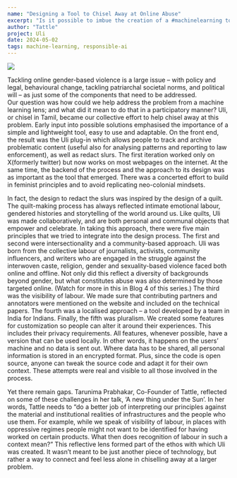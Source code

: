 ```yaml
---
name: "Designing a Tool to Chisel Away at Online Abuse"
excerpt: "Is it possible to imbue the creation of a #machinelearning tool with principles? That was our intent with Uli."
author: "Tattle"
project: Uli
date: 2024-05-02
tags: machine-learning, responsible-ai
---
```


![](products/HeroIllustration.gif)

Tackling online gender-based violence is a large issue – with policy and legal, behavioural change, tackling patriarchal societal norms, and political will – as just some of the components that need to be addressed.  
Our question was how could we help address the problem from a machine learning lens; and what did it mean to do that in a participatory manner? 
Uli, or chisel in Tamil, became our collective effort to help chisel away at this problem. Early input into possible solutions emphasised the importance of a simple and lightweight tool, easy to use and adaptable. 
On the front end, the result was the Uli plug-in which allows people to track and archive problematic content (useful also for analysing patterns and reporting to law enforcement), as well as redact slurs. The first iteration worked only on X(formerly twitter) but now works on most webpages on the internet.
At the same time, the backend of the process and the approach to its design was as important as the tool that emerged. There was a concerted effort to build in feminist principles and to avoid replicating neo-colonial mindsets. 

In fact, the design to redact the slurs was inspired by the design of a quilt. The quilt-making process has always reflected intimate emotional labour, gendered histories and storytelling of the world around us. Like quilts, Uli was made collaboratively, and are both personal and communal objects that empower and celebrate.
In taking this approach, there were five main principles that we tried to integrate into the design process. 
The first and second were intersectionality and a community-based approach. Uli was born from the collective labour of journalists, activists, community influencers, and writers who are engaged in the struggle against the interwoven caste, religion, gender and sexuality-based violence faced both online and offline. Not only did this reflect a diversity of backgrounds beyond gender, but what constitutes abuse was also determined by those targeted online. (Watch for more in this in Blog 4 of this series.)
The third was the visibility of labour. We made sure that contributing partners and annotators were mentioned on the website and included on the technical papers. 
The fourth was a localised approach – a tool developed by a team in India for Indians. 
Finally, the fifth was pluralism. We created some features for customization so people can alter it around their experiences. This includes their privacy requirements. All features, whenever possible, have a version that can be used locally. In other words, it happens on the users’ machine and no data is sent out. Where data has to be shared, all personal information is stored in an encrypted format. Plus, since the code is open source, anyone can tweak the source code and adapt it for their own context. 
These attempts were real and visible to all those involved in the process. 

Yet there remain gaps. Tarunima Prabhakar, Co-Founder of Tattle, reflected on some of these challenges in her talk, ‘A new thing under the Sun’. In her words, Tattle needs to “do a better job of interpreting our principles against the material and institutional realities of infrastructures and the people who use them. For example, while we speak of visibility of labour, in places with oppressive regimes people might not want to be identified for having worked on certain products. What then does recognition of labour in such a context mean?”
This reflective lens formed part of the ethos with which Uli was created. It wasn’t meant to be just another piece of technology, but rather a way to connect and feel less alone in chiselling away at a larger problem. 
